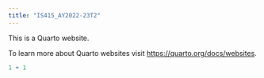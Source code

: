 ```yaml
---
title: "IS415_AY2022-23T2"
---
```


This is a Quarto website.

To learn more about Quarto websites visit <https://quarto.org/docs/websites>.

```r
1 + 1
```
